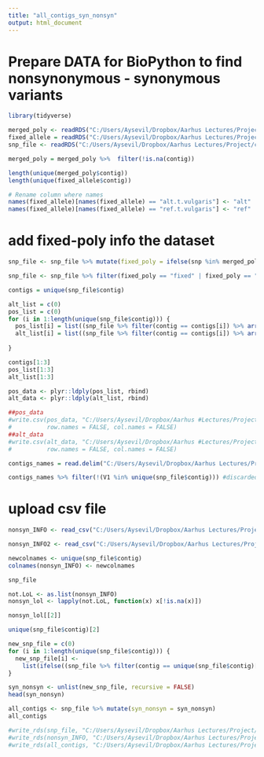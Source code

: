 ---
title: "all_contigs_syn_nonsyn"
output: html_document
---

# Prepare DATA for BioPython to find nonsynonymous - synonymous variants

```{r}
library(tidyverse)
```

```{r}
merged_poly <- readRDS("C:/Users/Aysevil/Dropbox/Aarhus Lectures/Project/cluster_files/df_merged_polymorphisms.5.rds")
fixed_allele = readRDS("C:/Users/Aysevil/Dropbox/Aarhus Lectures/Project/cluster_files/df_fixed_allele.t.vulgaris.5.rds")
snp_file <- readRDS("C:/Users/Aysevil/Dropbox/Aarhus Lectures/Project/cluster_files/df_snp_filtered.t.vulgaris.5.rds")
```

```{r}
merged_poly = merged_poly %>%  filter(!is.na(contig))
```

```{r}
length(unique(merged_poly$contig))
length(unique(fixed_allele$contig))
```

```{r}
# Rename column where names 
names(fixed_allele)[names(fixed_allele) == "alt.t.vulgaris"] <- "alt"
names(fixed_allele)[names(fixed_allele) == "ref.t.vulgaris"] <- "ref"
```

# add fixed-poly info the dataset
```{r}
snp_file <- snp_file %>% mutate(fixed_poly = ifelse(snp %in% merged_poly$snp, "poly", ifelse(snp %in% fixed_allele$snp, "fixed", "-")))
```

```{r}
snp_file <- snp_file %>% filter(fixed_poly == "fixed" | fixed_poly == "poly")
```

```{r}
contigs = unique(snp_file$contig)
```

```{r}
alt_list = c(0)
pos_list = c(0)
for (i in 1:length(unique(snp_file$contig))) {
  pos_list[i] = list((snp_file %>% filter(contig == contigs[i]) %>% arrange(pos))$pos)
  alt_list[i] = list((snp_file %>% filter(contig == contigs[i]) %>% arrange(pos))$alt)
  
}
```

```{r}
contigs[1:3]
pos_list[1:3]
alt_list[1:3]
```

```{r}
pos_data <- plyr::ldply(pos_list, rbind)
alt_data <- plyr::ldply(alt_list, rbind)
```

```{r}
##pos_data
#write.csv(pos_data, "C:/Users/Aysevil/Dropbox/Aarhus #Lectures/Project/cluster_files/pos_data_allcontigs.csv",
#          row.names = FALSE, col.names = FALSE)
##alt_data
#write.csv(alt_data, "C:/Users/Aysevil/Dropbox/Aarhus #Lectures/Project/cluster_files/alt_data_all_contigs.csv",
#          row.names = FALSE, col.names = FALSE)
```

```{r}
contigs_names = read.delim("C:/Users/Aysevil/Dropbox/Aarhus Lectures/Project/cluster_files/contig_names.txt", header = FALSE)
```

```{r}
contigs_names %>% filter(!(V1 %in% unique(snp_file$contig))) #discarded contigs from merged_poly
```

# upload csv file
```{r}
nonsyn_INFO <- read_csv("C:/Users/Aysevil/Dropbox/Aarhus Lectures/Project/cluster_files/all_contigs_nonsynINFODATA.csv")

nonsyn_INFO2 <- read_csv("C:/Users/Aysevil/Dropbox/Aarhus Lectures/Project/cluster_files/all_contigs_nonsynINFODATA_row.csv")
```
```{r}
newcolnames <- unique(snp_file$contig)
colnames(nonsyn_INFO) <- newcolnames
```

```{r}
snp_file
```


```{r}
not.LoL <- as.list(nonsyn_INFO)
nonsyn_lol <- lapply(not.LoL, function(x) x[!is.na(x)])
```

```{r}
nonsyn_lol[[2]]

```

```{r}
unique(snp_file$contig)[2]
```
```{r}
new_snp_file = c(0)
for (i in 1:length(unique(snp_file$contig))) {
  new_snp_file[i] <- 
    list(ifelse((snp_file %>% filter(contig == unique(snp_file$contig)[i]))$pos %in% nonsyn_lol[[i]], "nonsynonymous", "synonymous"))
}

```

```{r}
syn_nonsyn <- unlist(new_snp_file, recursive = FALSE)
head(syn_nonsyn)
```
```{r}
all_contigs <- snp_file %>% mutate(syn_nonsyn = syn_nonsyn)
all_contigs
```


```{r}
#write_rds(snp_file, "C:/Users/Aysevil/Dropbox/Aarhus Lectures/Project/cluster_files/snp_file.rds")
#write_rds(nonsyn_INFO, "C:/Users/Aysevil/Dropbox/Aarhus Lectures/Project/cluster_files/nonsyn_INFO.rds")
#write_rds(all_contigs, "C:/Users/Aysevil/Dropbox/Aarhus Lectures/Project/cluster_files/syn_nonsyn_data.rds")
```
